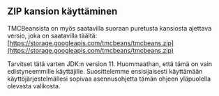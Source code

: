 
<ContentBox>

## ZIP kansion käyttäminen

TMCBeansista on myös saatavilla suoraan puretusta kansiosta ajettava versio, joka on saatavilla täältä: [https://storage.googleapis.com/tmcbeans/tmcbeans.zip](https://storage.googleapis.com/tmcbeans/tmcbeans.zip)

Tarvitset tätä varten JDK:n version 11. Huommaathan, että tämä on vain edistyneemmille käyttäjille. Suosittelemme ensisijaisesti käyttämään käyttöjärjestelmällesi sopivaa asennusohjetta tämän ohjeen yläpuolella olevasta valikosta.

</ContentBox>
